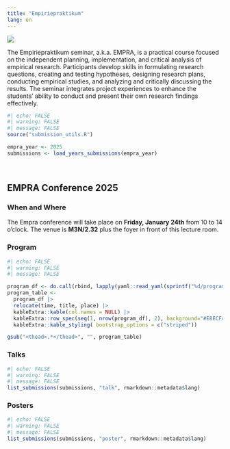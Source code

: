 ```yaml
---
title: "Empiriepraktikum"
lang: en
---
```

::: {.grid}
::: {.g-col-4}
![](assets/images/logo.svg)
:::
::: {.g-col-8}
The Empiriepraktikum seminar, a.k.a. EMPRA, is a practical course focused on the independent planning, implementation, and critical analysis of empirical research. Participants develop skills in formulating research questions, creating and testing hypotheses, designing research plans, conducting empirical studies, and analyzing and critically discussing the results. The seminar integrates project experiences to enhance the students' ability to conduct and present their own research findings effectively.
:::
:::

```r
#| echo: FALSE
#| warning: FALSE
#| message: FALSE
source("submission_utils.R")

empra_year <- 2025
submissions <- load_years_submissions(empra_year)
```

&nbsp;

## EMPRA Conference 2025

### When and Where
The Empra conference will take place on **Friday, January 24th** from 10 to 14 o’clock. The venue is **M3N/2.32** plus the foyer in front of this lecture room.

### Program

```r
#| echo: FALSE
#| warning: FALSE
#| message: FALSE

program_df <- do.call(rbind, lapply(yaml::read_yaml(sprintf("%d/program.yaml", empra_year))$program, as.data.frame))
program_table <-  
  program_df |>
  relocate(time, title, place) |>
  kableExtra::kable(col.names = NULL) |>
  kableExtra::row_spec(seq(1, nrow(program_df), 2), background="#E8ECF4") |>
  kableExtra::kable_styling( bootstrap_options = c("striped"))

gsub("<thead>.*</thead>", "", program_table)
```

### Talks
```r
#| echo: FALSE
#| warning: FALSE
#| message: FALSE
list_submissions(submissions, "talk", rmarkdown::metadata$lang)
```

### Posters
```r
#| echo: FALSE
#| warning: FALSE
#| message: FALSE
list_submissions(submissions, "poster", rmarkdown::metadata$lang)
```
